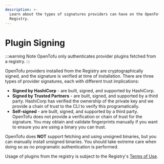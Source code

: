 ```yaml
---
description: >-
  Learn about the types of signatures providers can have on the OpenTofu
  Registry.
---
```


# Plugin Signing

<!-- THIS PAGED IS LINKED TO IN THE CLI -->

:::warning Note
OpenTofu only authenticates provider plugins fetched from a registry.
:::

OpenTofu providers installed from the Registry are cryptographically signed, and the signature is verified at time of installation. There are three types of provider signatures, each with different trust implications:

* **Signed by HashiCorp** - are built, signed, and supported by HashiCorp.
* **Signed by Trusted Partners** - are built, signed, and supported by a third party. HashiCorp has
  verified the ownership of the private key and we provide a chain of trust to the CLI to verify this
  programatically.
* **Self-signed** - are built, signed, and supported by a third party. OpenTofu does not provide a
  verification or chain of trust for the signature. You may obtain and validate fingerprints manually
  if you want to ensure you are using a binary you can trust.

OpenTofu does **NOT** support fetching and using unsigned binaries, but you can manually install
unsigned binaries. You should take extreme care when doing so as no programatic authentication is performed.

Usage of plugins from the registry is subject to the Registry's [Terms of Use](https://registry.terraform.io/terms).
